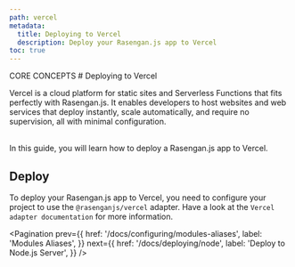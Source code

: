 ```yaml
---
path: vercel
metadata:
  title: Deploying to Vercel
  description: Deploy your Rasengan.js app to Vercel
toc: true
---
```



<span className="text-[12px] font-mono-regular text-foreground/60">
  CORE CONCEPTS
</span>
# Deploying to Vercel

Vercel is a cloud platform for static sites and Serverless Functions that fits perfectly with Rasengan.js. It enables developers to host websites and web services that deploy instantly, scale automatically, and require no supervision, all with minimal configuration.

<br />
In this guide, you will learn how to deploy a Rasengan.js app to Vercel.

## Deploy

To deploy your Rasengan.js app to Vercel, you need to configure your project to use the `@rasenganjs/vercel` adapter.
Have a look at the <Link to="/packages/vercel">`Vercel adapter documentation`</Link> for more information.

<Pagination 
  prev={{
    href: '/docs/configuring/modules-aliases',
    label: 'Modules Aliases',
  }}
  next={{
    href: '/docs/deploying/node',
    label: 'Deploy to Node.js Server',
  }}
/>
